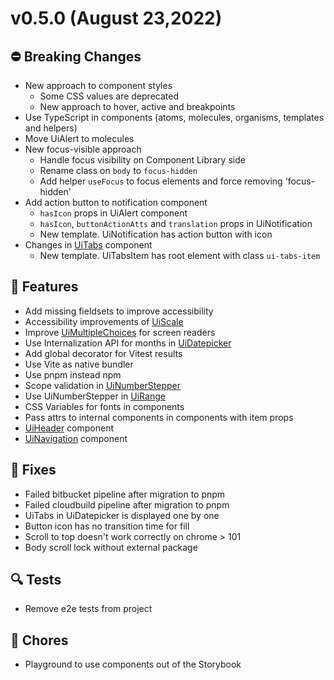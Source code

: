 
<Meta title="Releases/v0.5.x/v0.5.0/Changelog" />

# v0.5.0 (August 23,2022)

## ⛔️ Breaking Changes
* New approach to component styles
  * Some CSS values are deprecated
  * New approach to hover, active and breakpoints
* Use TypeScript in components (atoms, molecules, organisms, templates and helpers)
* Move UiAlert to molecules
* New focus-visible approach
  * Handle focus visibility on Component Library side
  * Rename class on `body` to `focus-hidden`
  * Add helper `useFocus` to focus elements and force removing 'focus-hidden'
* Add action button to notification component
  * `hasIcon` props in UiAlert component
  * `hasIcon`, `buttonActionAtts` and `translation` props in UiNotification
  * New template. UiNotification has action button with icon
* Changes in [UiTabs](/docs/organisms-tabs--common) component
  * New template. UiTabsItem has root element with class `ui-tabs-item`

## 🚀 Features
* Add missing fieldsets to improve accessibility
* Accessibility improvements of [UiScale](/docs/molecules-scale--common)
* Improve [UiMultipleChoices](/docs/organisms-multiplechoices--common) for screen readers
* Use Internalization API for months in [UiDatepicker](/docs/organisms-datepicker--full-configuration)
* Add global decorator for Vitest results
* Use Vite as native bundler
* Use pnpm instead npm
* Scope validation in [UiNumberStepper](/docs/molecules-numberstepper--with-text-value)
* Use UiNumberStepper in [UiRange](/docs/atoms-range--common)
* CSS Variables for fonts in components
* Pass attrs to internal components in components with item props
* [UiHeader](/docs/molecules-header--common) component
* [UiNavigation](/docs/molecules-navigation--common) component

## 🐛 Fixes
* Failed bitbucket pipeline after migration to pnpm
* Failed cloudbuild pipeline after migration to pnpm
* UiTabs in UiDatepicker is displayed one by one
* Button icon has no transition time for fill
* Scroll to top doesn't work correctly on chrome > 101
* Body scroll lock without external package

## 🔍 Tests
* Remove e2e tests from project

## 🧹 Chores
* Playground to use components out of the Storybook

